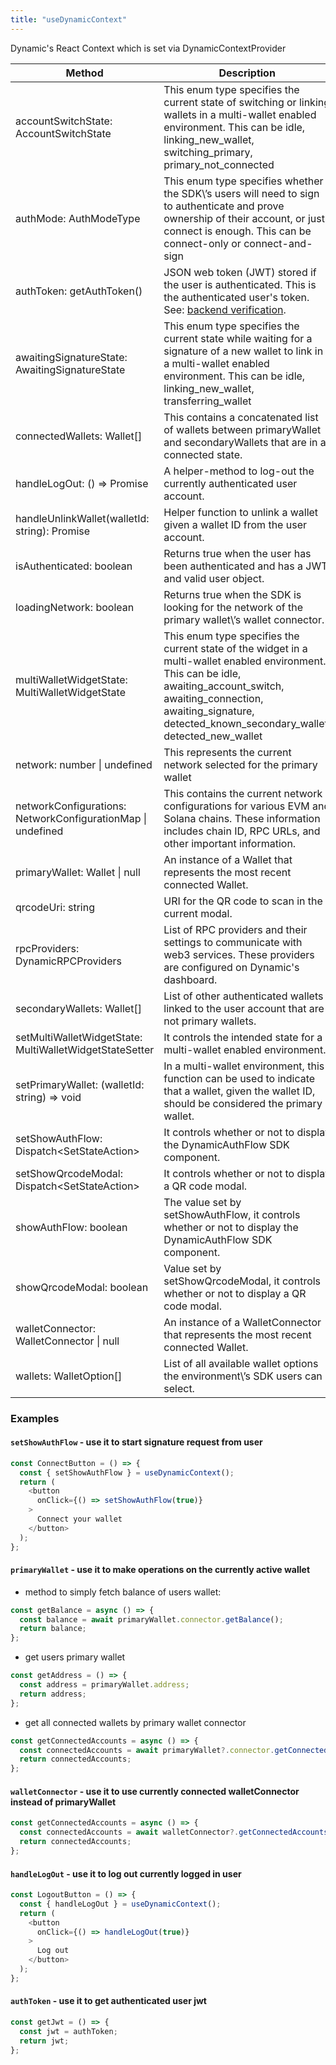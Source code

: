 ```yaml
---
title: "useDynamicContext"
---
```


Dynamic's React Context which is set via DynamicContextProvider

| Method                                                      | Description                                                                                                                                                                                                                                       |
| ----------------------------------------------------------- | ------------------------------------------------------------------------------------------------------------------------------------------------------------------------------------------------------------------------------------------------- |
| accountSwitchState: AccountSwitchState                      | This enum type specifies the current state of switching or linking wallets in a multi-wallet enabled environment. This can be idle, linking\_new\_wallet, switching\_primary, primary\_not\_connected                                             |
| authMode: AuthModeType                                      | This enum type specifies whether the SDK\’s users will need to sign to authenticate and prove ownership of their account, or just connect is enough. This can be connect-only or connect-and-sign                                                  |
| authToken: getAuthToken\(\)                                   | JSON web token \(JWT\) stored if the user is authenticated. This is the authenticated user\'s token. See: [backend verification](/docs/how-to-validate-users-on-the-backend#option-2-do-it-yourself-verification).                                   |
| awaitingSignatureState: AwaitingSignatureState              | This enum type specifies the current state while waiting for a signature of a new wallet to link in a multi-wallet enabled environment. This can be idle, linking\_new\_wallet, transferring\_wallet                                              |
| connectedWallets: Wallet\[\]                                | This contains a concatenated list of wallets between primaryWallet and secondaryWallets that are in a connected state.                                                                                                                            |
| handleLogOut: \(\) => Promise                                 | A helper-method to log-out the currently authenticated user account.                                                                                                                                                                              |
| handleUnlinkWallet\(walletId: string\): Promise               | Helper function to unlink a wallet given a wallet ID from the user account.                                                                                                                                                                       |
| isAuthenticated: boolean                                    | Returns true when the user has been authenticated and has a JWT and valid user object.                                                                                                                                                            |
| loadingNetwork: boolean                                     | Returns true when the SDK is looking for the network of the primary wallet\’s wallet connector.                                                                                                                                                    |
| multiWalletWidgetState: MultiWalletWidgetState              | This enum type specifies the current state of the widget in a multi-wallet enabled environment. This can be idle, awaiting\_account\_switch, awaiting\_connection, awaiting\_signature, detected\_known\_secondary\_wallet, detected\_new\_wallet |
| network: number \| undefined                                | This represents the current network selected for the primary wallet                                                                                                                                                                               |
| networkConfigurations: NetworkConfigurationMap \| undefined | This contains the current network configurations for various EVM and Solana chains. These information includes chain ID, RPC URLs, and other important information.                                                                               |
| primaryWallet: Wallet \| null                               | An instance of a Wallet that represents the most recent connected Wallet.                                                                                                                                                                         |
| qrcodeUri: string                                           | URI for the QR code to scan in the current modal.                                                                                                                                                                                                 |
| rpcProviders: DynamicRPCProviders                           | List of RPC providers and their settings to communicate with web3 services. These providers are configured on Dynamic's dashboard.                                                                                                                |
| secondaryWallets: Wallet\[\]                                | List of other authenticated wallets linked to the user account that are not primary wallets.                                                                                                                                                      |
| setMultiWalletWidgetState: MultiWalletWidgetStateSetter     | It controls the intended state for a multi-wallet enabled environment.                                                                                                                                                                            |
| setPrimaryWallet: \(walletId: string\) => void                | In a multi-wallet environment, this function can be used to indicate that a wallet, given the wallet ID, should be considered the primary wallet.                                                                                                 |
| setShowAuthFlow: Dispatch\<SetStateAction\>                  | It controls whether or not to display the DynamicAuthFlow SDK component.                                                                                                                                                                          |
| setShowQrcodeModal: Dispatch\<SetStateAction\>               | It controls whether or not to display a QR code modal.                                                                                                                                                                                            |
| showAuthFlow: boolean                                       | The value set by setShowAuthFlow, it controls whether or not to display the DynamicAuthFlow SDK component.                                                                                                                                        |
| showQrcodeModal: boolean                                    | Value set by setShowQrcodeModal, it controls whether or not to display a QR code modal.                                                                                                                                                           |
| walletConnector: WalletConnector \| null                    | An instance of a WalletConnector that represents the most recent connected Wallet.                                                                                                                                                                |
| wallets: WalletOption\[\]                                   | List of all available wallet options the environment\’s SDK users can select.                                                                                                                                                                      |

### Examples

#### `setShowAuthFlow` \- use it to start signature request from user

```TypeScript
const ConnectButton = () => {
  const { setShowAuthFlow } = useDynamicContext();
  return (
    <button
      onClick={() => setShowAuthFlow(true)}
    >
      Connect your wallet
    </button>
  );
};
```

#### `primaryWallet` \- use it to make operations on the currently active wallet

* method to simply fetch balance of users wallet:

```TypeScript
const getBalance = async () => {
  const balance = await primaryWallet.connector.getBalance();
  return balance;
};
```

* get users primary wallet

```TypeScript
const getAddress = () => {
  const address = primaryWallet.address;
  return address;
};
```

* get all connected wallets by primary wallet connector

```TypeScript
const getConnectedAccounts = async () => {
  const connectedAccounts = await primaryWallet?.connector.getConnectedAccounts();
  return connectedAccounts;
};
```

#### `walletConnector` \- use it to use currently connected walletConnector instead of primaryWallet

```TypeScript
const getConnectedAccounts = async () => {
  const connectedAccounts = await walletConnector?.getConnectedAccounts();
  return connectedAccounts;
};
```

#### `handleLogOut` \- use it to log out currently logged in user

```TypeScript
const LogoutButton = () => {
  const { handleLogOut } = useDynamicContext();
  return (
    <button
      onClick={() => handleLogOut(true)}
    >
      Log out
    </button>
  );
};
```

#### `authToken` \- use it to get authenticated user jwt

```TypeScript
const getJwt = () => {
  const jwt = authToken;
  return jwt;
};
```